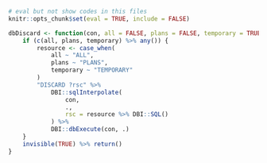 ```r
# eval but not show codes in this files
knitr::opts_chunk$set(eval = TRUE, include = FALSE)
```

```r
dbDiscard <- function(con, all = FALSE, plans = FALSE, temporary = TRUE) {
    if (c(all, plans, temporary) %>% any()) {
        resource <- case_when(
            all ~ "ALL",
            plans ~ "PLANS",
            temporary ~ "TEMPORARY"
        )
        "DISCARD ?rsc" %>%
            DBI::sqlInterpolate(
                con,
                .,
                rsc = resource %>% DBI::SQL()
            ) %>%
            DBI::dbExecute(con, .)
    }
    invisible(TRUE) %>% return()
}
```